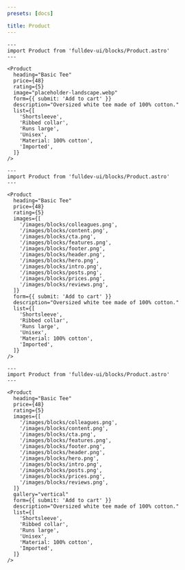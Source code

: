 ```yaml
---
presets: [docs]

title: Product
---
```


```astro live
---
import Product from 'fulldev-ui/blocks/Product.astro'
---

<Product
  heading="Basic Tee"
  price={48}
  rating={5}
  image="placeholder-landscape.webp"
  form={{ submit: 'Add to cart' }}
  description="Oversized white tee made of 100% cotton."
  list={[
    'Shortsleeve',
    'Ribbed collar',
    'Runs large',
    'Unisex',
    'Material: 100% cotton',
    'Imported',
  ]}
/>
```

```astro live
---
import Product from 'fulldev-ui/blocks/Product.astro'
---

<Product
  heading="Basic Tee"
  price={48}
  rating={5}
  images={[
    '/images/blocks/colleagues.png',
    '/images/blocks/content.png',
    '/images/blocks/cta.png',
    '/images/blocks/features.png',
    '/images/blocks/footer.png',
    '/images/blocks/header.png',
    '/images/blocks/hero.png',
    '/images/blocks/intro.png',
    '/images/blocks/posts.png',
    '/images/blocks/prices.png',
    '/images/blocks/reviews.png',
  ]}
  form={{ submit: 'Add to cart' }}
  description="Oversized white tee made of 100% cotton."
  list={[
    'Shortsleeve',
    'Ribbed collar',
    'Runs large',
    'Unisex',
    'Material: 100% cotton',
    'Imported',
  ]}
/>
```

```astro live
---
import Product from 'fulldev-ui/blocks/Product.astro'
---

<Product
  heading="Basic Tee"
  price={48}
  rating={5}
  images={[
    '/images/blocks/colleagues.png',
    '/images/blocks/content.png',
    '/images/blocks/cta.png',
    '/images/blocks/features.png',
    '/images/blocks/footer.png',
    '/images/blocks/header.png',
    '/images/blocks/hero.png',
    '/images/blocks/intro.png',
    '/images/blocks/posts.png',
    '/images/blocks/prices.png',
    '/images/blocks/reviews.png',
  ]}
  gallery="vertical"
  form={{ submit: 'Add to cart' }}
  description="Oversized white tee made of 100% cotton."
  list={[
    'Shortsleeve',
    'Ribbed collar',
    'Runs large',
    'Unisex',
    'Material: 100% cotton',
    'Imported',
  ]}
/>
```
